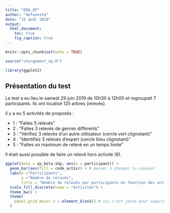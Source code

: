 ```yaml
---
title: "EDA_XP"
author: "defuneste"
date: "12 août 2019"
output: 
  html_document:
    toc: true
    fig_caption: true
---
```


```r
knitr::opts_chunk$set(echo = TRUE)

source("chargement_xp.R")

library(ggplot2)
```

## Présentation du test 

Le test a eu lieu le samedi 29 juin 2019 de 10h30 à 12h00 et regroupait 7 participants. Ils ont localisé 125 arbres (relevés). 

Il y a eu 5 activités de proposés : 

* 1 : "Faites 5 relevés"
* 2 : "Faites 3 relevés de genres différents" 
* 3 : "Vérifiez 3 relevés d'un autre utilisateur (cercle vert clignotant)"
* 4 : "Identifiez 3 relevés d'expert (cercle bleu clignotant)"
* 5 : "Faites un maximum de relevé en un temps limite"

Il était aussi possible de faire un relevé hors activité (6). 


```r
ggplot(data = xp_bota.shp, aes(x = participant)) +
  geom_bar(aes(fill = code_activ)) + # penser à changer la couleur
  labs(x ="Participants",
       y ="Nombre de relevés",
       title = "Nombre de reĺevés par participants en fonction des activités") +
  scale_fill_discrete(name = "Activités") +
  theme_bw() +
  theme( 
    panel.grid.major.x = element_blank() # ici c'est juste pour supprimer les lignes verticales
  )
```




